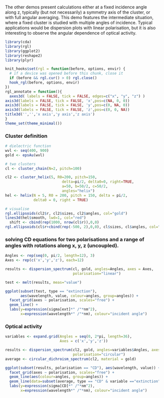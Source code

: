 The other demos present calculations either at a fixed incidence angle along z, typically (but not necessarily) a symmetry axis of the cluster, or with full angular averaging. This demo features the intermediate situation, where a fixed cluster is studied with multiple angles of incidence. Typical applications would be dispersion plots with linear polarisation, but it is also interesting to observe the angular dependence of optical activity.

```r
library(cda)
library(rgl)
library(ggplot2)
library(reshape2)
library(plyr)
```
```r
knit_hooks$set(rgl = function(before, options, envir) {
  # if a device was opened before this chunk, close it
  if (before && rgl.cur() > 0) rgl.close()
  hook_rgl(before, options, envir)
})
rgl_annotate = function(){
  axes3d( labels = FALSE, tick = FALSE, edges=c("x", "y", "z") )
axis3d(labels = FALSE, tick = FALSE, 'x',pos=c(NA, 0, 0))
axis3d(labels = FALSE, tick = FALSE, 'y',pos=c(0, NA, 0))
axis3d(labels = FALSE, tick = FALSE, 'z',pos=c(0, 0, NA))
title3d('','','x axis','y axis','z axis')
}
theme_set(theme_minimal())
```

### Cluster definition
```r

# dielectric function
wvl <- seq(400, 900)
gold <- epsAu(wvl)

# two clusters
cl <- cluster_chain(N=2, pitch=100)

cl2 <- cluster_helix(5, R0=200, pitch=150, 
                          delta=pi/2, delta0=0, right=TRUE,
                          a=50, b=50/2, c=50/2,
                          angles="helix")
hel <- helix(N = 5, R0 = 200, pitch = 150, delta = pi/2, 
             delta0 = 0, right = TRUE)

# visualise
rgl.ellipsoids(cl2$r, cl2$sizes, cl2$angles, col="gold")
lines3d(hel$smooth, lwd=1, col="red")
  shift <- cbind(rep(1000, nrow(cl$r)),0,0)
rgl.ellipsoids(cl$r+cbind(rep(-500, 2),0,0), cl$sizes, cl$angles, col="gold")
```

### solving CD equations for two polarisations and a range of angles with rotations along x, y, z (uncoupled).

```r

Angles <- rep(seq(0, pi/2, length=12), 3)
Axes <- rep(c('x','y','z'), each=12)

results <- dispersion_spectrum(cl, gold, angles=Angles, axes = Axes, 
                               polarisation="linear")

test <- melt(results, meas="value")

ggplot(subset(test, type == "extinction"), 
       aes(wavelength, value, colour=angles, group=angles)) +
  facet_grid(axes ~ polarisation, scales="free") +
  geom_line() +
  labs(y=expression(sigma[ext]*" /"*nm^2),
       x=expression(wavelength*" /"*nm), colour="incident angle")
```

### Optical activity 

```r

variables <- expand.grid(Angles = seq(0, 2*pi, length=36),
                         Axes = c('x','y','z'))

results <- dispersion_spectrum(cl2, gold, angles=variables$Angles, axes = variables$Axes,
                               polarisation="circular")
average <- circular_dichroism_spectrum(cl2, material = gold)

ggplot(subset(results, polarisation == "CD"), aes(wavelength, value)) +
  facet_grid(axes ~ polarisation, scales="free") +
  geom_line(aes(colour=angles, group=angles)) +
  geom_line(data=subset(average, type == "CD" & variable =="extinction"), linetype=2, size=1.2) +
  labs(y=expression(sigma[CD]*" /"*nm^2),
       x=expression(wavelength*" /"*nm), colour="incident angle")
```

